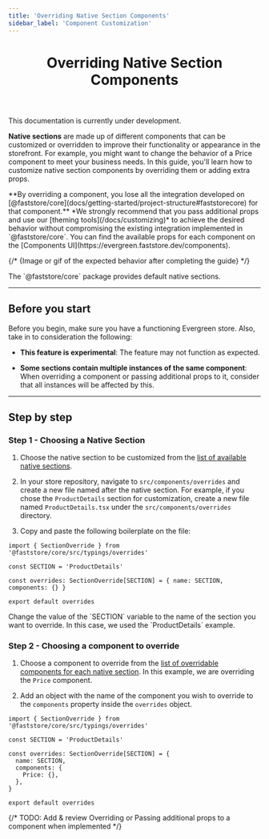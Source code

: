 ```yaml
---
title: 'Overriding Native Section Components'
sidebar_label: 'Component Customization'
---
```



<header>

# Overriding Native Section Components

</header>

<Callout type="warning" emoji="⚠️">
  This documentation is currently under development.
</Callout>

**Native sections** are made up of different components that can be customized or overridden to improve their functionality or appearance in the storefront.
For example, you might want to change the behavior of a Price component to meet your business needs.
In this guide, you'll learn how to customize native section components by overriding them or adding extra props.


<Callout type="warning" emoji="⚠️">
  **By overriding a component, you lose all the integration developed on [@faststore/core](docs/getting-started/project-structure#faststorecore) for that component.** *We strongly recommend that you pass additional props and use our [theming tools](/docs/customizing)* to achieve the desired behavior without compromising the existing integration implemented in `@faststore/core`. You can find the available props for each component on the [Components UI](https://evergreen.faststore.dev/components).
</Callout>


{/* {Image or gif of the expected behavior after completing the guide} */}

<Callout type="info" emoji="ℹ️">
  The `@faststore/core` package provides default native sections.
</Callout>

---

## Before you start

Before you begin, make sure you have a functioning Evergreen store. Also, take in to consideration the following:

- **This feature is experimental**: The feature may not function as expected.

- **Some sections contain multiple instances of the same component**: When overriding a component or passing additional props to it, consider that all instances will be affected by this.

---

## Step by step

### Step 1 - Choosing a Native Section

1. Choose the native section to be customized from the [list of available native sections](/docs/reference-guides/list-of-available-native-sections).
2. In your store repository, navigate to `src/components/overrides` and create a new file named after the native section.
   For example, if you chose the `ProductDetails` section for customization, create a new file named `ProductDetails.tsx` under the `src/components/overrides` directory.

3. Copy and paste the following boilerplate on the file:

```tsx
import { SectionOverride } from '@faststore/core/src/typings/overrides'

const SECTION = 'ProductDetails'

const overrides: SectionOverride[SECTION] = { name: SECTION, components: {} }

export default overrides
```

<Callout type="warning" emoji="⚠️">
  Change the value of the `SECTION` variable to the name of the section you want
  to override. In this case, we used the `ProductDetails` example.
</Callout>

### Step 2 - Choosing a component to override

1. Choose a component to override from the [list of overridable components for each native section](/docs/reference-guides/list-of-overridable-components-for-each-native-section). In this example, we are overriding the `Price` component.

2. Add an object with the name of the component you wish to override to the `components` property inside the `overrides` object.

```tsx
import { SectionOverride } from '@faststore/core/src/typings/overrides'

const SECTION = 'ProductDetails'

const overrides: SectionOverride[SECTION] = {
  name: SECTION,
  components: {
    Price: {},
  },
}

export default overrides
```

{/* TODO: Add & review Overriding or Passing additional props to a component when implemented */}
